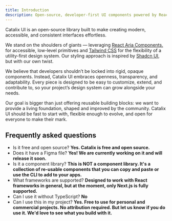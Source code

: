 ```yaml
---
title: Introduction
description: Open-source, developer-first UI components powered by React Aria Components. and Tailwind CSS.
---
```


Catalix UI is an open-source library built to make creating modern, accessible, and consistent interfaces effortless.

We stand on the shoulders of giants — leveraging [React Aria Components.](https://react-spectrum.adobe.com/react-aria/index.html) for accessible, low-level primitives and [Tailwind CSS](https://tailwindcss.com/) for the flexibility of a utility-first design system. Our styling approach is inspired by [Shadcn UI](https://ui.shadcn.com), but with our own twist.

We believe that developers shouldn’t be locked into rigid, opaque components. Instead, Catalix UI embraces openness, transparency, and adaptability. Every piece is designed to be easy to customize, extend, and contribute to, so your project’s design system can grow alongside your needs.

Our goal is bigger than just offering reusable building blocks: we want to provide a living foundation, shaped and improved by the community. Catalix UI should be fast to start with, flexible enough to evolve, and open for everyone to make their mark.

## Frequently asked questions

- Is it free and open source? **Yes. Catalix is free and open source.**
- Does it have a Figma file? **Yes! We are currently working on it and will release it soon.**
- Is it a component library? **This is NOT a component library. It's a collection of re-usable components that you can copy and paste or use the CLI to add to your apps.**
- What frameworks are supported? **Designed to work with React frameworks in general, but at the moment, only Next.js is fully supported.**
- Can I use it without TypeScript? **No**
- Can I use this in my project? **Yes. Free to use for personal and commercial projects. No attribution required.
  But let us know if you do use it. We'd love to see what you build with it.**
